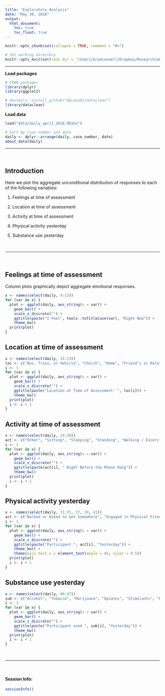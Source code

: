 ```yaml
---
title: "Exploratory Analysis"
date: "May 30, 2016"
output: 
  html_document:
    toc: true
    toc_float: true
---
```


```r
knitr::opts_chunk$set(collapse = TRUE, comment = "#>")

# Set working directory
knitr::opts_knit$set(root.dir = "/Users/bradcannell/Dropbox/Research/mChat")
```

-------------------------------------------------------------------------------

**Load packages**
```r
# CRAN packages
library(dplyr)
library(ggplot2)

# devtools::install_github("mbcann01/dataclean")
library(dataclean)
```

**Load data**  
```r
load("data/daily_april_2016.RData")

# Sort by case number and date
daily <- dplyr::arrange(daily, case_number, date)
about_data(daily)
```

-------------------------------------------------------------------------------   

&nbsp;

## Introduction

Here we plot the aggregate unconditional distribution of responses to each of the following variables:

1. Feelings at time of assessment

2. Location at time of assessment

3. Activity at time of assessment

4. Physical activity yesterday

5. Substance use yesterday

&nbsp;

-------------------------------------------------------------------------------   

&nbsp;

## Feelings at time of assessment 

Column plots graphically depict aggregate emotional responses.

```r
x <- names(select(daily, 4:13))
for (var in x) {
  plot <- ggplot(daily, aes_string(x = var)) +
    geom_bar() +
    scale_x_discrete("") +
    ggtitle(paste("I Feel", tools::toTitleCase(var), "Right Now")) +
    theme_bw()
  print(plot)
}
```

## Location at time of assessment

```r
x <- names(select(daily, 14:23))
loc <- c("Bus, Train, or Vehicle", "Church", "Home", "Friend's or Relative's House", "Store / Mall", "Outdoors", "Other", "Restaurant", "School / Library", "Work")
i <- 1
for (var in x) {
  plot <- ggplot(daily, aes_string(x = var)) +
    geom_bar() +
    scale_x_discrete("") +
    ggtitle(paste("Location at Time of Assessment: ", loc[i])) +
    theme_bw()
  print(plot)
  i <- i + 1
}
```

## Activity at time of assessment

```r
x <- names(select(daily, 24:30))
act <- c("Other", "Sitting", "Sleeping", "Standing", "Walking / Excercising", "Talking", "Interacting With Someone")
i <- 1
for (var in x) {
  plot <- ggplot(daily, aes_string(x = var)) +
    geom_bar() +
    scale_x_discrete("") +
    ggtitle(paste(act[i], " Right Before the Phone Rang")) +
    theme_bw()
  print(plot)
  i <- i + 1
}
```

## Physical activity yesterday

```r
x <- names(select(daily, 31:35, 37, 39, 41))
act <- c("Walked or Biked to Get Somewhere", "Engaged in Physical Fitness", "Engaged in Physical Activity at Work or Home", "Did None of These", "Walked or Biked to Get Somewhere", "Engaged in Physical Fitness", "Engaged in Physical Activity at Work or Home", "Sat")
i <- 1
for (var in x) {
  plot <- ggplot(daily, aes_string(x = var)) +
    geom_bar() +
    scale_x_discrete("") +
    ggtitle(paste("Participant ", act[i], "Yesterday")) +
    theme_bw() +
    theme(axis.text.x = element_text(angle = 45, vjust = 0.5))
  print(plot)
  i <- i + 1
}
```

## Substance use yesterday

```r
x <- names(select(daily, 90:97))
sub <- c("Alcohol", "Tobacco", "Marijuana", "Opiates", "Stimulants", "Herbal Drugs", "Another drug", "No Substances")
i <- 1
for (var in x) {
  plot <- ggplot(daily, aes_string(x = var)) +
    geom_bar() +
    scale_x_discrete("") +
    ggtitle(paste("Participant used ", sub[i], "Yesterday")) +
    theme_bw()
  print(plot)
  i <- i + 1
}
```

&nbsp;

-------------------------------------------------------------------------------   

&nbsp;

#### Session Info:
```r
sessionInfo()
```
